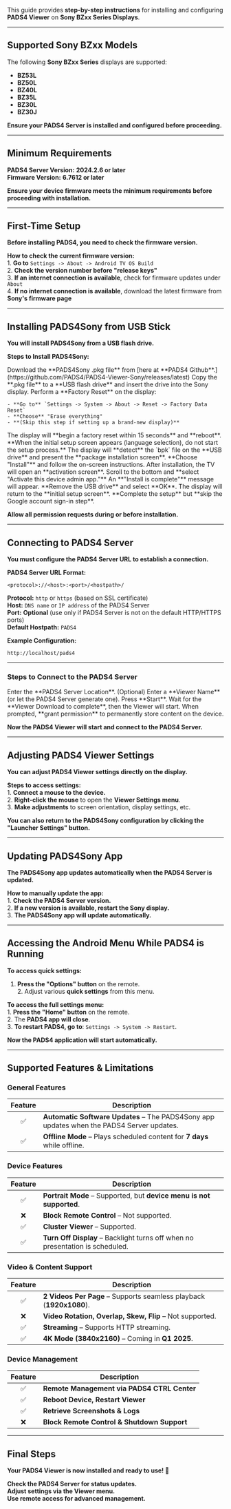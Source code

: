 This guide provides **step-by-step instructions** for installing and configuring **PADS4 Viewer** on **Sony BZxx Series Displays**.

---

## **Supported Sony BZxx Models**

The following **Sony BZxx Series** displays are supported:

- **BZ53L**
- **BZ50L**
- **BZ40L**
- **BZ35L**
- **BZ30L**
- **BZ30J**

**Ensure your PADS4 Server is installed and configured before proceeding.**

---

## **Minimum Requirements**

**PADS4 Server Version:** **2024.2.6 or later**\
**Firmware Version:** **6.7612 or later**

**Ensure your device firmware meets the minimum requirements before proceeding with installation.**

---

## **First-Time Setup**

**Before installing PADS4, you need to check the firmware version.**

**How to check the current firmware version:**\
1️. **Go to** `Settings -> About -> Android TV OS Build`\
2️. **Check the version number before "release keys"**\
3️. **If an internet connection is available**, check for firmware updates under `About`\
4️. **If no internet connection is available**, download the latest firmware from **Sony's firmware page**

---

## **Installing PADS4Sony from USB Stick**

**You will install PADS4Sony from a USB flash drive.**

**Steps to Install PADS4Sony:**

<Steps>
  <Step title="Step One">
    Download the **PADS4Sony .pkg file** from [here at **PADS4 Github**.](https://github.com/PADS4/PADS4-Viewer-Sony/releases/latest)
  </Step>
  <Step title="Step Two">
    Copy the **.pkg file** to a **USB flash drive** and insert the drive into the Sony display.
  </Step>
  <Step title="Step Three">
    Perform a **Factory Reset** on the display:

    - **Go to** `Settings -> System -> About -> Reset -> Factory Data Reset`
    - **Choose** "Erase everything"
    - **(Skip this step if setting up a brand-new display)**
  </Step>
  <Step title="Step Four">
    The display will **begin a factory reset within 15 seconds** and **reboot**.
  </Step>
  <Step title="Step Five">
    **When the initial setup screen appears (language selection), do not start the setup process.**
  </Step>
  <Step title="Step Six">
    The display will **detect** the `bpk` file on the **USB drive** and present the **package installation screen**.
  </Step>
  <Step title="Step Seven">
    **Choose "Install"** and follow the on-screen instructions.
  </Step>
  <Step title="Step Eight">
    After installation, the TV will open an **activation screen**.
  </Step>
  <Step title="Step Nine">
    Scroll to the bottom and **select "Activate this device admin app."**
  </Step>
  <Step title="Step Ten">
    An **"Install is complete"** message will appear. **Remove the USB drive** and select **OK**.
  </Step>
  <Step title="Step Eleven">
    The display will return to the **initial setup screen**. **Complete the setup** but **skip the Google account sign-in step**.
  </Step>
</Steps>

**Allow all permission requests during or before installation.**

---

## **Connecting to PADS4 Server**

**You must configure the PADS4 Server URL to establish a connection.**

**PADS4 Server URL Format:**

```
<protocol>://<host>:<port>/<hostpath>/
```

**Protocol:** `http` or `https` (based on SSL certificate)\
**Host:** `DNS name` or `IP address` of the PADS4 Server\
**Port:** **Optional** (use only if PADS4 Server is not on the default HTTP/HTTPS ports)\
**Default Hostpath:** `PADS4`

**Example Configuration:**

```
http://localhost/pads4
```

---

### **Steps to Connect to the PADS4 Server**

<Steps>
  <Step title="Step One">
    Enter the **PADS4 Server Location**.
  </Step>
  <Step title="Step Two">
    (Optional) Enter a **Viewer Name** (or let the PADS4 Server generate one).
  </Step>
  <Step title="Step Three">
    Press **Start**.
  </Step>
  <Step title="Step Four">
    Wait for the **Viewer Download to complete**, then the Viewer will start.
  </Step>
  <Step title="Step Five">
    When prompted, **grant permission** to permanently store content on the device.
  </Step>
</Steps>

**Now the PADS4 Viewer will start and connect to the PADS4 Server.**

---

## **Adjusting PADS4 Viewer Settings**

**You can adjust PADS4 Viewer settings directly on the display.**

**Steps to access settings:**\
1️. **Connect a mouse to the device.**\
2️. **Right-click the mouse** to open the **Viewer Settings menu**.\
3️. **Make adjustments** to screen orientation, display settings, etc.

**You can also return to the PADS4Sony configuration by clicking the "Launcher Settings" button.**

---

## **Updating PADS4Sony App**

**The PADS4Sony app updates automatically when the PADS4 Server is updated.**

**How to manually update the app:**\
1️. **Check the PADS4 Server version.**\
2️. **If a new version is available, restart the Sony display.**\
3️. **The PADS4Sony app will update automatically.**

---

## **Accessing the Android Menu While PADS4 is Running**

**To access quick settings:**

1. **Press the "Options" button** on the remote.\
   2️. Adjust various **quick settings** from this menu.

**To access the full settings menu:**\
1️. **Press the "Home" button** on the remote.\
2️. The **PADS4 app will close**.\
3️. **To restart PADS4, go to**: `Settings -> System -> Restart`.

**Now the PADS4 application will start automatically.**

---

## **Supported Features & Limitations**

### **General Features**

| Feature | Description                                                                               |
| :-----: | ----------------------------------------------------------------------------------------- |
| ✅       | **Automatic Software Updates** – The PADS4Sony app updates when the PADS4 Server updates. |
| ✅       | **Offline Mode** – Plays scheduled content for **7 days** while offline.                  |

### **Device Features**

| Feature | Description                                                                   |
| :-----: | ----------------------------------------------------------------------------- |
| ✅       | **Portrait Mode** – Supported, but **device menu is not supported**.          |
| ❌       | **Block Remote Control** – Not supported.                                     |
| ✅       | **Cluster Viewer** – Supported.                                               |
| ✅       | **Turn Off Display** – Backlight turns off when no presentation is scheduled. |

### **Video & Content Support**

| Feature | Description                                                         |
| :-----: | ------------------------------------------------------------------- |
| ✅       | **2 Videos Per Page** – Supports seamless playback (**1920x1080**). |
| ❌       | **Video Rotation, Overlap, Skew, Flip** – Not supported.            |
| ✅       | **Streaming** – Supports HTTP streaming.                            |
| ✅       | **4K Mode (3840x2160)** – Coming in **Q1 2025**.                    |

### **Device Management**

| Feature | Description                                 |
| :-----: | ------------------------------------------- |
| ✅       | **Remote Management via PADS4 CTRL Center** |
| ✅       | **Reboot Device, Restart Viewer**           |
| ✅       | **Retrieve Screenshots & Logs**             |
| ❌       | **Block Remote Control & Shutdown Support** |

---

## **Final Steps**

**Your PADS4 Viewer is now installed and ready to use\! 🎉**

**Check the PADS4 Server for status updates.**\
**Adjust settings via the Viewer menu.**\
**Use remote access for advanced management.**